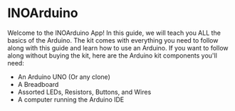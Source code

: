 # INOArduino

Welcome to the INOArduino App!
In this guide, we will teach you ALL the basics of the Arduino. 
The kit comes with everything you need to follow along with this guide and learn how to use an Arduino. 
If you want to follow along without buying the kit, here are the Arduino kit components you'll need:

- An Arduino UNO (Or any clone)
- A Breadboard
- Assorted LEDs, Resistors, Buttons, and Wires
- A computer running the Arduino IDE 
